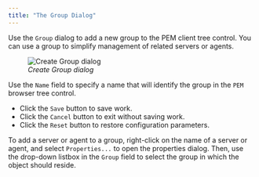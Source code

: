 ```yaml
---
title: "The Group Dialog"
---
```


<div id="group_dialog" class="registered_link"></div>

Use the `Group` dialog to add a new group to the PEM client tree control. You can use a group to simplify management of related servers or agents.

<figure><img src="../images/create_group.png" class="align-center" alt="Create Group dialog" /><figcaption aria-hidden="true"><em>Create Group dialog</em></figcaption></figure>

Use the `Name` field to specify a name that will identify the group in the `PEM` browser tree control.

-   Click the `Save` button to save work.
-   Click the `Cancel` button to exit without saving work.
-   Click the `Reset` button to restore configuration parameters.

To add a server or agent to a group, right-click on the name of a server or agent, and select `Properties...` to open the properties dialog. Then, use the drop-down listbox in the `Group` field to select the group in which the object should reside.
